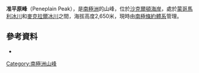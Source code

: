 {{coord|83|51|S|167|2|E|display=title}}

'''准平原峰'''（Peneplain Peak），是[[南極洲|南極洲]]的山峰，位於[[沙克爾頓海岸|沙克爾頓海岸]]，處於[[蒙哥馬利冰川|蒙哥馬利冰川]]和[[麥克拉爾冰川|麥克拉爾冰川]]之間，海拔高度2,650米，現時由[[南極條約體系|南極條約體系]]管理。

==參考資料==
*{{usgs-gazetteer}}

{{DEFAULTSORT:Peneplain Peak}}
[[Category:南極洲山峰|Category:南極洲山峰]]


{{ShackletonCoast-geo-stub}}